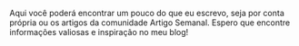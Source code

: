 
<Title>Blog</Title>

<LineBreak />

Aqui você poderá encontrar um pouco do que eu escrevo, seja por conta própria ou os artigos da comunidade <Links olink="">Artigo Semanal</Links>. Espero que encontre informações valiosas e inspiração no meu blog!

<LineBreak />




